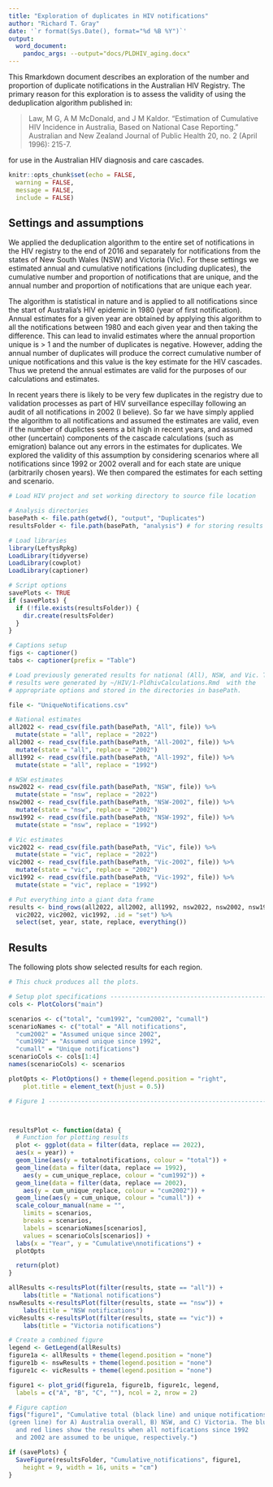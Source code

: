 ```yaml
---
title: "Exploration of duplicates in HIV notifications"
author: "Richard T. Gray"
date: '`r format(Sys.Date(), format="%d %B %Y")`'
output: 
  word_document:
    pandoc_args: --output="docs/PLDHIV_aging.docx"
---
```


This Rmarkdown document describes an exploration of the number and 
proportion of duplicate notifications in the Australian HIV Registry. The 
primary reason for this exploration is to assess the validity of using the
deduplication algorithm published in:

> Law, M G, A M McDonald, and J M Kaldor. "Estimation of Cumulative HIV 
> Incidence in Australia, Based on National Case Reporting." Australian 
> and New Zealand Journal of Public Health 20, no. 2 (April 1996): 215-7.

for use in the Australian HIV diagnosis and care cascades. 

```r
knitr::opts_chunk$set(echo = FALSE, 
  warning = FALSE, 
  message = FALSE, 
  include = FALSE) 
```

## Settings and assumptions

We applied the deduplication algorithm to the entire set of notifications 
in the HIV registry to the end of 2016 and separately for notifications 
from the states of New South Wales (NSW) and Victoria (Vic). For these
settings we estimated annual and cumulative notifications (including 
duplicates), the cumulative number and proportion of notifications that are 
unique, and the annual number and proportion of notifications that are 
unique each year. 

The algorithm is statistical in nature and is applied to all notifications 
since the start of Australia's HIV epidemic in 1980 (year of first 
notification). Annual estimates for a given year are obtained by applying 
this algorithm to all the notifications between 1980 and each given year 
and then taking the difference. This can lead to invalid estimates where 
the annual proportion unique is > 1 and the number of duplicates is 
negative. However, adding the annual number of duplicates will produce the 
correct cumulative number of unique notifications and this value is the key 
estimate for the HIV cascades. Thus we pretend the annual estimates are 
valid for the purposes of our calculations and estimates. 

In recent years there is likely to be very few duplicates in the registry 
due to validation processes as part of HIV surveillance especillay 
following an audit of all notifications in 2002 (I believe). So far we have 
simply applied the algorithm to all notifications and assumed the estimates 
are valid, even if the number of duplictes seems a bit high in recent years,
and assumed other (uncertain) components of the cascade calculations 
(such as emigration) balance out any errors in the estimates for duplicates. 
We explored the validity of this assumption by considering scenarios 
where all notifications since 1992 or 2002 overall and for each state are 
unique (arbitrarily chosen years). We then compared the estimates for each 
setting and scenario.

```r
# Load HIV project and set working directory to source file location 

# Analysis directories 
basePath <- file.path(getwd(), "output", "Duplicates") 
resultsFolder <- file.path(basePath, "analysis") # for storing results

# Load libraries
library(LeftysRpkg)
LoadLibrary(tidyverse)
LoadLibrary(cowplot)
LoadLibrary(captioner)

# Script options
savePlots <- TRUE
if (savePlots) {
  if (!file.exists(resultsFolder)) {
    dir.create(resultsFolder)
  }
}

# Captions setup
figs <- captioner()
tabs <- captioner(prefix = "Table")
```

```r
# Load previously generated results for national (All), NSW, and Vic. These
# results were generated by ~/HIV/1-PldhivCalculations.Rmd  with the 
# appropriate options and stored in the directories in basePath. 

file <- "UniqueNotifications.csv"

# National estimates
all2022 <- read_csv(file.path(basePath, "All", file)) %>%
  mutate(state = "all", replace = "2022")
all2002 <- read_csv(file.path(basePath, "All-2002", file)) %>%
  mutate(state = "all", replace = "2002")
all1992 <- read_csv(file.path(basePath, "All-1992", file)) %>%
  mutate(state = "all", replace = "1992")

# NSW estimates
nsw2022 <- read_csv(file.path(basePath, "NSW", file)) %>%
  mutate(state = "nsw", replace = "2022")
nsw2002 <- read_csv(file.path(basePath, "NSW-2002", file)) %>%
  mutate(state = "nsw", replace = "2002")
nsw1992 <- read_csv(file.path(basePath, "NSW-1992", file)) %>%
  mutate(state = "nsw", replace = "1992")

# Vic estimates
vic2022 <- read_csv(file.path(basePath, "Vic", file)) %>%
  mutate(state = "vic", replace = "2022")
vic2002 <- read_csv(file.path(basePath, "Vic-2002", file)) %>%
  mutate(state = "vic", replace = "2002")
vic1992 <- read_csv(file.path(basePath, "Vic-1992", file)) %>%
  mutate(state = "vic", replace = "1992")

# Put everything into a giant data frame
results <- bind_rows(all2022, all2002, all1992, nsw2022, nsw2002, nsw1992,
  vic2022, vic2002, vic1992, .id = "set") %>%
  select(set, year, state, replace, everything())

```

## Results

The following plots show selected results for each region. 

```r
# This chuck produces all the plots.

# Setup plot specifications -----------------------------------------------
cols <- PlotColors("main")

scenarios <- c("total", "cum1992", "cum2002", "cumall")
scenarioNames <- c("total" = "All notifications",
  "cum2002" = "Assumed unique since 2002",
  "cum1992" = "Assumed unique since 1992",
  "cumall" = "Unique notifications")
scenarioCols <- cols[1:4]
names(scenarioCols) <- scenarios

plotOpts <- PlotOptions() + theme(legend.position = "right",
    plot.title = element_text(hjust = 0.5))

# Figure 1 -------------------------------------------------------------



resultsPlot <- function(data) {
  # Function for plotting results
  plot <- ggplot(data = filter(data, replace == 2022), 
  aes(x = year)) +
  geom_line(aes(y = totalnotifications, colour = "total")) +
  geom_line(data = filter(data, replace == 1992),
    aes(y = cum_unique_replace, colour = "cum1992")) +
  geom_line(data = filter(data, replace == 2002),
    aes(y = cum_unique_replace, colour = "cum2002")) +
  geom_line(aes(y = cum_unique, colour = "cumall")) +
  scale_colour_manual(name = "", 
    limits = scenarios,
    breaks = scenarios,
    labels = scenarioNames[scenarios],
    values = scenarioCols[scenarios]) +
  labs(x = "Year", y = "Cumulative\nnotifications") + 
  plotOpts

  return(plot)
}

allResults <-resultsPlot(filter(results, state == "all")) +
    labs(title = "National notifications")
nswResults <-resultsPlot(filter(results, state == "nsw")) +
    labs(title = "NSW notifications")
vicResults <-resultsPlot(filter(results, state == "vic")) +
    labs(title = "Victoria notifications")

# Create a combined figure
legend <- GetLegend(allResults)
figure1a <- allResults + theme(legend.position = "none") 
figure1b <- nswResults + theme(legend.position = "none") 
figure1c <- vicResults + theme(legend.position = "none") 

figure1 <- plot_grid(figure1a, figure1b, figure1c, legend,
  labels = c("A", "B", "C", ""), ncol = 2, nrow = 2)

# Figure caption 
figs("figure1", "Cumulative total (black line) and unique notifications 
(green line) for A) Australia overall, B) NSW, and C) Victoria. The blue
  and red lines show the results when all notifications since 1992
  and 2002 are assumed to be unique, respectively.")

if (savePlots) {
  SaveFigure(resultsFolder, "Cumulative_notifications", figure1,
    height = 9, width = 16, units = "cm")
}


```



